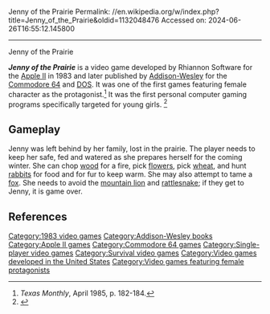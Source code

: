 Jenny of the Prairie
Permalink: //en.wikipedia.org/w/index.php?title=Jenny_of_the_Prairie&oldid=1132048476
Accessed on: 2024-06-26T16:55:12.145800



------
Jenny of the Prairie
{{Short description|1983 adventure video game}}
{{Infobox video game
| title = Jenny of the Prairie
| image = Jenny of the Prairie cover.jpg
| caption =
| developer = Rhiannon Software
| publisher = [[Addison-Wesley]]
| designer =
| programmer = Ken Hollis
| artist = Elizabeth Stott<br />Lucy Ewell
| writer =
| composer = Elizabeth Stott<br />Lucy Ewell
| engine =
| platforms = [[Commodore 64]], [[Apple II]], [[DOS]]
| released = 1983
| genre = [[Adventure game|Adventure]]
| modes = [[single-player video game|Single-player]]
}}

'''''Jenny of the Prairie''''' is a video game developed by Rhiannon Software for the [[Apple II]] in 1983 and later published by [[Addison-Wesley]] for the [[Commodore 64]] and [[DOS]]. It was one of the first games featuring female character as the protagonist.<ref>''Texas Monthly'', April 1985, p. 182-184.</ref> It was the first personal computer gaming programs specifically targeted for young girls.
<ref>{{Cite web|url=https://www.mobygames.com/game-group/protagonist-female/offset,2425/so,1d/|title = Protagonist: Female}}</ref>

== Gameplay ==
Jenny was left behind by her family, lost in the prairie. The player needs to keep her safe, fed and watered as she prepares herself for the coming winter. She can chop [[wood]] for a fire, pick [[flower]]s, pick [[wheat]], and hunt [[rabbit]]s for food and for fur to keep warm. She may also attempt to tame a [[fox]]. She needs to avoid the [[cougar|mountain lion]] and [[rattlesnake]]; if they get to Jenny, it is game over.

== References ==
{{Reflist}}

[[Category:1983 video games]]
[[Category:Addison-Wesley books]]
[[Category:Apple II games]]
[[Category:Commodore 64 games]]
[[Category:Single-player video games]]
[[Category:Survival video games]]
[[Category:Video games developed in the United States]]
[[Category:Video games featuring female protagonists]]

{{adventure-videogame-stub}}